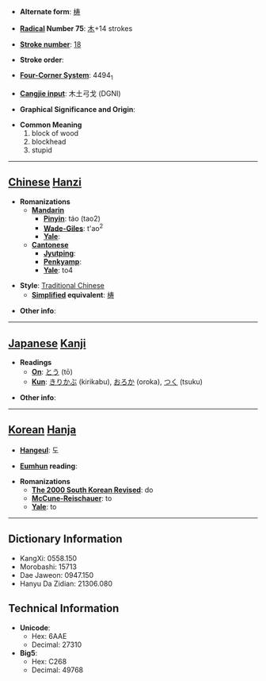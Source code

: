 * '''Alternate form''': [[梼]]

* '''[[Wiktionary:Chinese radical index| Radical]] Number 75''': [[Wiktionary:Chinese radical index 木|木]]+14 strokes

* '''[[Wiktionary:Chinese total strokes index|Stroke number]]''': [[Wiktionary:Chinese total strokes index 18|18]]

* '''Stroke order''': 

* '''[[Wiktionary:Chinese four corner index|Four-Corner System]]''': 4494<sub>1</sub>

* '''[[Wiktionary:Chinese Cangjie index|Cangjie input]]''': 木土弓戈 (DGNI)

* '''Graphical Significance and Origin''': 

* '''Common Meaning'''
*#block of wood
*# blockhead
*# stupid


----

== [[Chinese]] [[Hanzi]] ==

* '''Romanizations'''
** '''[[Mandarin]]'''
*** '''[[Pinyin]]''': táo (tao2)
*** '''[[Wade-Giles]]''': t'ao<sup>2</sup>
*** '''[[Yale]]''': 
** '''[[Cantonese]]'''
*** '''[[Jyutping]]''':
*** '''[[Penkyamp]]''': 
*** '''[[Yale]]''': to4

* '''Style''': [[Traditional Chinese]] 
** '''[[Simplified Chinese|Simplified]] equivalent''': [[梼]]

* '''Other info''': 

----

== [[Japanese]] [[Kanji]] ==

* '''Readings'''
** '''[[On]]''': [[とう]] (tō)
** '''[[Kun]]''': [[きりかぶ]] (kirikabu), [[おろか]] (oroka), [[つく]] (tsuku)

* '''Other info''':  

----

== [[Korean]] [[Hanja]] ==

* '''[[Hangeul]]''': 도

* '''[[Eumhun]] reading''': 

* '''Romanizations'''
** '''[[The 2000 South Korean Revised Romanization|The 2000 South Korean Revised]]''': do
** '''[[McCune-Reischauer]]''': to
** '''[[Yale]]''': to

----

== Dictionary Information ==

* KangXi: 0558.150
* Morobashi: 15713
* Dae Jaweon: 0947.150
* Hanyu Da Zidian: 21306.080

== Technical Information ==

* '''Unicode''':
** Hex: 6AAE
** Decimal: 27310
* '''Big5''':
** Hex: C268
** Decimal: 49768